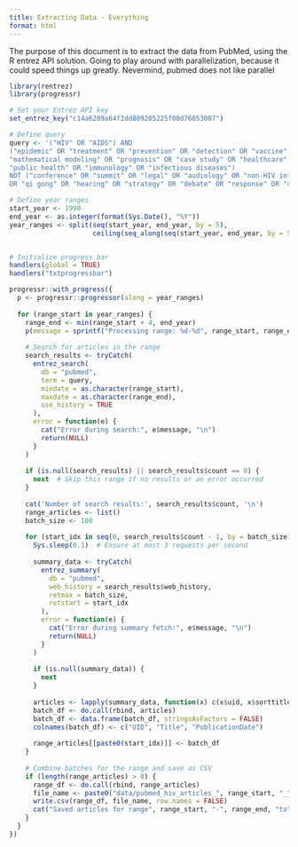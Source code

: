 ```yaml
---
title: Extracting Data - Everything
format: html
---
```

The purpose of this document is to extract the data from PubMed, using the R entrez API solution. Going to play around with parallelization, because it could speed things up greatly. Nevermind, pubmed does not like parallel

```r
library(rentrez)
library(progressr)
```

```r
# Set your Entrez API key
set_entrez_key("c14a6209a64f2dd809205225f00d76053007")

# Define query
query <- '("HIV" OR "AIDS") AND 
("epidemic" OR "treatment" OR "prevention" OR "detection" OR "vaccine" OR 
"mathematical modeling" OR "prognosis" OR "case study" OR "healthcare" OR 
"public health" OR "immunology" OR "infectious diseases") 
NOT ("conference" OR "summit" OR "legal" OR "audiology" OR "non-HIV infections" 
OR "qi gong" OR "hearing" OR "strategy" OR "debate" OR "response" OR "comments" OR "editorial")'

```

```r
# Define year ranges
start_year <- 1990
end_year <- as.integer(format(Sys.Date(), "%Y"))
year_ranges <- split(seq(start_year, end_year, by = 5), 
                     ceiling(seq_along(seq(start_year, end_year, by = 5)) / 1))


# Initialize progress bar
handlers(global = TRUE)
handlers("txtprogressbar") 
```

```r


progressr::with_progress({
  p <- progressr::progressor(along = year_ranges)
  
  for (range_start in year_ranges) {
    range_end <- min(range_start + 4, end_year)
    p(message = sprintf("Processing range: %d-%d", range_start, range_end))
    
    # Search for articles in the range
    search_results <- tryCatch(
      entrez_search(
        db = "pubmed",
        term = query,
        mindate = as.character(range_start),
        maxdate = as.character(range_end),
        use_history = TRUE
      ),
      error = function(e) {
        cat("Error during search:", e$message, "\n")
        return(NULL)
      }
    )
    
    if (is.null(search_results) || search_results$count == 0) {
      next  # Skip this range if no results or an error occurred
    }
    
    cat('Number of search results:', search_results$count, '\n')
    range_articles <- list()
    batch_size <- 100
    
    for (start_idx in seq(0, search_results$count - 1, by = batch_size)) {
      Sys.sleep(0.1)  # Ensure at most 3 requests per second
      
      summary_data <- tryCatch(
        entrez_summary(
          db = "pubmed",
          web_history = search_results$web_history,
          retmax = batch_size,
          retstart = start_idx
        ),
        error = function(e) {
          cat("Error during summary fetch:", e$message, "\n")
          return(NULL)
        }
      )
      
      if (is.null(summary_data)) {
        next
      }
      
      articles <- lapply(summary_data, function(x) c(x$uid, x$sorttitle, x$pubdate))
      batch_df <- do.call(rbind, articles)
      batch_df <- data.frame(batch_df, stringsAsFactors = FALSE)
      colnames(batch_df) <- c("UID", "Title", "PublicationDate")
      
      range_articles[[paste0(start_idx)]] <- batch_df
    }
    
    # Combine batches for the range and save as CSV
    if (length(range_articles) > 0) {
      range_df <- do.call(rbind, range_articles)
      file_name <- paste0("data/pubmed_hiv_articles_", range_start, "_", range_end, ".csv")
      write.csv(range_df, file_name, row.names = FALSE)
      cat("Saved articles for range", range_start, "-", range_end, "to", file_name, "\n")
    }
  }
})

```
